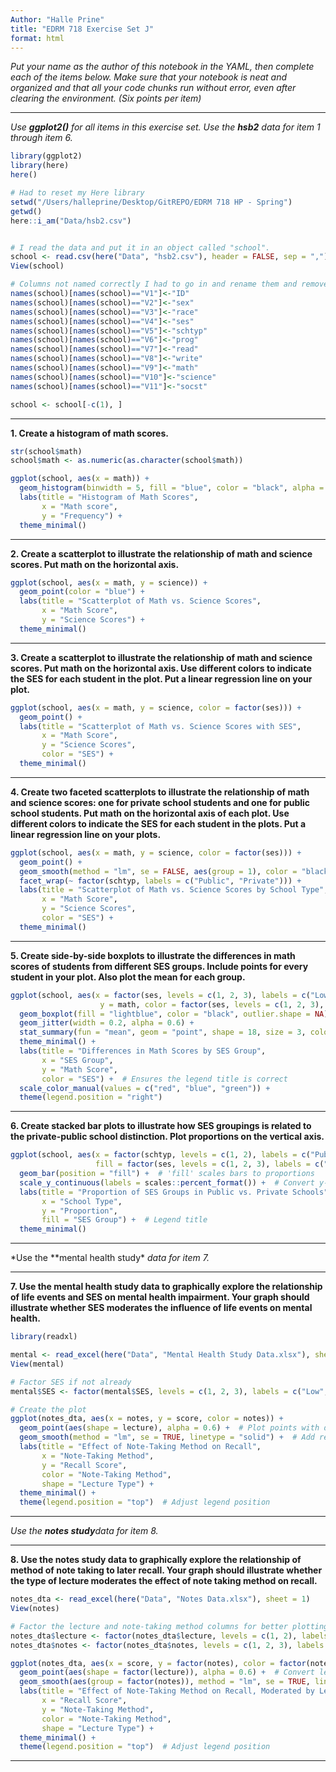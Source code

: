 ```yaml
---
Author: "Halle Prine"
title: "EDRM 718 Exercise Set J"
format: html
---
```


*Put your name as the author of this notebook in the YAML, then complete each of the items below. Make sure that your notebook is neat and organized and that all your code chunks run without error, even after clearing the environment. (Six points per item)*

***

*Use **ggplot2()** for all items in this exercise set. Use the **hsb2** data for item 1 through item 6.*

```r

library(ggplot2)
library(here)
here()

# Had to reset my Here library 
setwd("/Users/halleprine/Desktop/GitREPO/EDRM 718 HP - Spring")
getwd()
here::i_am("Data/hsb2.csv")


# I read the data and put it in an object called "school".
school <- read.csv(here("Data", "hsb2.csv"), header = FALSE, sep = ",") # Read the file
View(school)

# Columns not named correctly I had to go in and rename them and remove first row
names(school)[names(school)=="V1"]<-"ID" 
names(school)[names(school)=="V2"]<-"sex"
names(school)[names(school)=="V3"]<-"race"
names(school)[names(school)=="V4"]<-"ses"
names(school)[names(school)=="V5"]<-"schtyp"
names(school)[names(school)=="V6"]<-"prog"
names(school)[names(school)=="V7"]<-"read"
names(school)[names(school)=="V8"]<-"write"
names(school)[names(school)=="V9"]<-"math"
names(school)[names(school)=="V10"]<-"science"
names(school)[names(school)=="V11"]<-"socst"

school <- school[-c(1), ]

```


***

**1. Create a histogram of math scores.**

```r
str(school$math)
school$math <- as.numeric(as.character(school$math))

ggplot(school, aes(x = math)) +
  geom_histogram(binwidth = 5, fill = "blue", color = "black", alpha = 0.7) +
  labs(title = "Histogram of Math Scores",
       x = "Math score",
       y = "Frequency") +
  theme_minimal()

```

***

**2. Create a scatterplot to illustrate the relationship of math and science scores. Put math on the horizontal axis.**

```r

ggplot(school, aes(x = math, y = science)) +
  geom_point(color = "blue") +
  labs(title = "Scatterplot of Math vs. Science Scores",
       x = "Math Score",
       y = "Science Scores") +
  theme_minimal()

```

***

**3. Create a scatterplot to illustrate the relationship of math and science scores. Put math on the horizontal axis. Use different colors to indicate the SES for each student in the plot. Put a linear regression line on your plot.**

```r

ggplot(school, aes(x = math, y = science, color = factor(ses))) +
  geom_point() +
  labs(title = "Scatterplot of Math vs. Science Scores with SES",
       x = "Math Score",
       y = "Science Scores",
       color = "SES") +
  theme_minimal()

```

***

**4. Create two faceted scatterplots to illustrate the relationship of math and science scores: one for private school students and one for public school students. Put math on the horizontal axis of each plot. Use different colors to indicate the SES for each student in the plots. Put a linear regression line on your plots.**

```r

ggplot(school, aes(x = math, y = science, color = factor(ses))) +
  geom_point() +
  geom_smooth(method = "lm", se = FALSE, aes(group = 1), color = "black") +
  facet_wrap(~ factor(schtyp, labels = c("Public", "Private"))) +
  labs(title = "Scatterplot of Math vs. Science Scores by School Type",
       x = "Math Score",
       y = "Science Scores",
       color = "SES") +
  theme_minimal()

```


***

**5. Create side-by-side boxplots to illustrate the differences in math scores of students from different SES groups. Include points for every student in your plot. Also plot the mean for each group.**

```r

ggplot(school, aes(x = factor(ses, levels = c(1, 2, 3), labels = c("Low", "Medium", "High")), 
                    y = math, color = factor(ses, levels = c(1, 2, 3), labels = c("Low", "Medium", "High")))) +
  geom_boxplot(fill = "lightblue", color = "black", outlier.shape = NA) +  
  geom_jitter(width = 0.2, alpha = 0.6) +  
  stat_summary(fun = "mean", geom = "point", shape = 18, size = 3, color = "red") +  
  theme_minimal() +
  labs(title = "Differences in Math Scores by SES Group",
       x = "SES Group",
       y = "Math Score",
       color = "SES") +  # Ensures the legend title is correct
  scale_color_manual(values = c("red", "blue", "green")) +  
  theme(legend.position = "right")

```


***

**6. Create stacked bar plots to illustrate how SES groupings is related to the private-public school distinction. Plot proportions on the vertical axis.**

```r

ggplot(school, aes(x = factor(schtyp, levels = c(1, 2), labels = c("Public", "Private")), 
                   fill = factor(ses, levels = c(1, 2, 3), labels = c("Low", "Medium", "High")))) +
  geom_bar(position = "fill") +  # 'fill' scales bars to proportions
  scale_y_continuous(labels = scales::percent_format()) +  # Convert y-axis to percentages
  labs(title = "Proportion of SES Groups in Public vs. Private Schools",
       x = "School Type",
       y = "Proportion",
       fill = "SES Group") +  # Legend title
  theme_minimal()

```
***

*Use the **mental health study* *data for item 7.*

***

**7. Use the mental health study data to graphically explore the relationship of life events and SES on mental health impairment. Your graph should illustrate whether SES moderates the influence of life events on mental health.**

```r

library(readxl)

mental <- read_excel(here("Data", "Mental Health Study Data.xlsx"), sheet = 1)
View(mental)

# Factor SES if not already
mental$SES <- factor(mental$SES, levels = c(1, 2, 3), labels = c("Low", "Medium", "High"))

# Create the plot
ggplot(notes_dta, aes(x = notes, y = score, color = notes)) +
  geom_point(aes(shape = lecture), alpha = 0.6) +  # Plot points with different shapes for LectureType
  geom_smooth(method = "lm", se = TRUE, linetype = "solid") +  # Add regression line without interaction
  labs(title = "Effect of Note-Taking Method on Recall",
       x = "Note-Taking Method",
       y = "Recall Score",
       color = "Note-Taking Method",
       shape = "Lecture Type") +
  theme_minimal() +
  theme(legend.position = "top")  # Adjust legend position


```


***

*Use the **notes study**data for item 8.*

***

**8. Use the notes study data to graphically explore the relationship of method of note taking to later recall. Your graph should illustrate whether the type of lecture moderates the effect of note taking method on recall.**

```r

notes_dta <- read_excel(here("Data", "Notes Data.xlsx"), sheet = 1)
View(notes)

# Factor the lecture and note-taking method columns for better plotting
notes_dta$lecture <- factor(notes_dta$lecture, levels = c(1, 2), labels = c("Disorganized", "Organized"))
notes_dta$notes <- factor(notes_dta$notes, levels = c(1, 2, 3), labels = c("Outline", "Linear", "Matrix"))

ggplot(notes_dta, aes(x = score, y = factor(notes), color = factor(notes))) +
  geom_point(aes(shape = factor(lecture)), alpha = 0.6) +  # Convert lecture to a factor
  geom_smooth(aes(group = factor(notes)), method = "lm", se = TRUE, linetype = "solid") +  # Add regression lines
  labs(title = "Effect of Note-Taking Method on Recall, Moderated by Lecture Type",
       x = "Recall Score",
       y = "Note-Taking Method",
       color = "Note-Taking Method",
       shape = "Lecture Type") +
  theme_minimal() +
  theme(legend.position = "top")  # Adjust legend position

```


***
